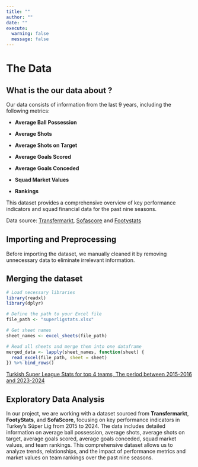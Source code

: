 ```yaml
---
title: ""
author: ""
date: ""
execute:
  warning: false
  message: false
---
```


# The Data

## What is the our data about ?

Our data consists of information from the last 9 years, including the following metrics:

-   **Average Ball Possession**

-   **Average Shots**

-   **Average Shots on Target**

-   **Average Goals Scored**

-   **Average Goals Conceded**

-   **Squad Market Values**

-   **Rankings**

This dataset provides a comprehensive overview of key performance indicators and squad financial data for the past nine seasons.

Data source: [Transfermarkt](https://www.transfermarkt.com.tr/), [Sofascore](#0){style="font-size: 11pt;"} and [Footystats](#0){style="font-size: 11pt;"}

## Importing and Preprocessing

Before importing the dataset, we manually cleaned it by removing unnecessary data to eliminate irrelevant information.

## Merging the dataset

```r
# Load necessary libraries
library(readxl)
library(dplyr)

# Define the path to your Excel file
file_path <- "superligstats.xlsx"

# Get sheet names
sheet_names <- excel_sheets(file_path)

# Read all sheets and merge them into one dataframe
merged_data <- lapply(sheet_names, function(sheet) {
  read_excel(file_path, sheet = sheet)
}) %>% bind_rows()
```

[Turkish Super League Stats for top 4 teams, The period between 2015-2016 and 2023-2024](./merged_superlig_team_performance.xlsx)

## Exploratory Data Analysis

In our project, we are working with a dataset sourced from **Transfermarkt**, **FootyStats**, and **SofaScore**, focusing on key performance indicators in Turkey's Süper Lig from 2015 to 2024. The data includes detailed information on average ball possession, average shots, average shots on target, average goals scored, average goals conceded, squad market values, and team rankings. This comprehensive dataset allows us to analyze trends, relationships, and the impact of performance metrics and market values on team rankings over the past nine seasons.

## 
